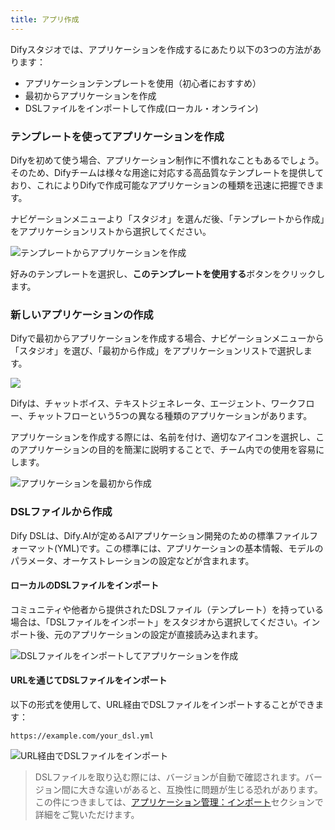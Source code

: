 ```yaml
---
title: アプリ作成
---
```



Difyスタジオでは、アプリケーションを作成するにあたり以下の3つの方法があります：

* アプリケーションテンプレートを使用（初心者におすすめ）
* 最初からアプリケーションを作成
* DSLファイルをインポートして作成(ローカル・オンライン)

### テンプレートを使ってアプリケーションを作成

Difyを初めて使う場合、アプリケーション制作に不慣れなこともあるでしょう。そのため、Difyチームは様々な用途に対応する高品質なテンプレートを提供しており、これによりDifyで作成可能なアプリケーションの種類を迅速に把握できます。

ナビゲーションメニューより「スタジオ」を選んだ後、「テンプレートから作成」をアプリケーションリストから選択してください。

![テンプレートからアプリケーションを作成](https://assets-docs.dify.ai/dify-enterprise-mintlify/jp/guides/application-orchestrate/448760da7b5f22f9e6bee7fd47e33a90.png)

好みのテンプレートを選択し、**このテンプレートを使用する**ボタンをクリックします。

### 新しいアプリケーションの作成

Difyで最初からアプリケーションを作成する場合、ナビゲーションメニューから「スタジオ」を選び、「最初から作成」をアプリケーションリストで選択します。

![](https://assets-docs.dify.ai/dify-enterprise-mintlify/jp/guides/application-orchestrate/9f5d811f6e117d4f9c11c9128e44d3f7.png)

Difyは、チャットボイス、テキストジェネレータ、エージェント、ワークフロー、チャットフローという5つの異なる種類のアプリケーションがあります。

アプリケーションを作成する際には、名前を付け、適切なアイコンを選択し、このアプリケーションの目的を簡潔に説明することで、チーム内での使用を容易にします。

![アプリケーションを最初から作成](https://assets-docs.dify.ai/2024/12/b0598446c2e129047aa7f4f06f2bf74d.png)

### DSLファイルから作成

<Info>
Dify DSLは、Dify.AIが定めるAIアプリケーション開発のための標準ファイルフォーマット(YML)です。この標準には、アプリケーションの基本情報、モデルのパラメータ、オーケストレーションの設定などが含まれます。
</Info>

#### ローカルのDSLファイルをインポート

コミュニティや他者から提供されたDSLファイル（テンプレート）を持っている場合は、「DSLファイルをインポート」をスタジオから選択してください。インポート後、元のアプリケーションの設定が直接読み込まれます。

![DSLファイルをインポートしてアプリケーションを作成](https://assets-docs.dify.ai/dify-enterprise-mintlify/jp/guides/application-orchestrate/188ed099d344761e396510031f991dcc.png)

#### URLを通じてDSLファイルをインポート

以下の形式を使用して、URL経由でDSLファイルをインポートすることができます：

```url
https://example.com/your_dsl.yml
```

![URL経由でDSLファイルをインポート](https://assets-docs.dify.ai/dify-enterprise-mintlify/jp/guides/application-orchestrate/661112195d6fea2437ffa0dfe94436cb.png)

> DSLファイルを取り込む際には、バージョンが自動で確認されます。バージョン間に大きな違いがあると、互換性に問題が生じる恐れがあります。この件につきましては、[アプリケーション管理：インポート](/ja-jp/guides/management/app-management)セクションで詳細をご覧いただけます。
